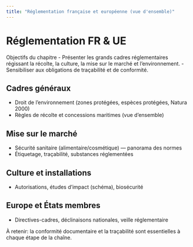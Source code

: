 ```yaml
---
title: "Réglementation française et européenne (vue d'ensemble)"
---
```


# Réglementation FR & UE

Objectifs du chapitre
- Présenter les grands cadres réglementaires régissant la récolte, la culture, la mise sur le marché et l'environnement.
- Sensibiliser aux obligations de traçabilité et de conformité.

## Cadres généraux
- Droit de l'environnement (zones protégées, espèces protégées, Natura 2000)
- Règles de récolte et concessions maritimes (vue d'ensemble)

## Mise sur le marché
- Sécurité sanitaire (alimentaire/cosmétique) — panorama des normes
- Étiquetage, traçabilité, substances réglementées

## Culture et installations
- Autorisations, études d'impact (schéma), biosécurité

## Europe et États membres
- Directives-cadres, déclinaisons nationales, veille réglementaire

::: {.infobox}
À retenir: la conformité documentaire et la traçabilité sont essentielles à chaque étape de la chaîne.
:::
